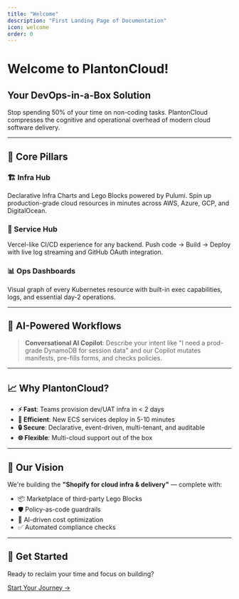 ```yaml
---
title: "Welcome"
description: "First Landing Page of Documentation"
icon: welcome
order: 0
---
```


# Welcome to PlantonCloud!

## Your DevOps-in-a-Box Solution

Stop spending 50% of your time on non-coding tasks. PlantonCloud compresses the cognitive and operational overhead of modern cloud software delivery.

---

## 🚀 Core Pillars

### 🏗️ Infra Hub
Declarative Infra Charts and Lego Blocks powered by Pulumi. Spin up production-grade cloud resources in minutes across AWS, Azure, GCP, and DigitalOcean.

### 🚢 Service Hub
Vercel-like CI/CD experience for any backend. Push code → Build → Deploy with live log streaming and GitHub OAuth integration.

### 📊 Ops Dashboards
Visual graph of every Kubernetes resource with built-in exec capabilities, logs, and essential day-2 operations.

---

## 🤖 AI-Powered Workflows

> **Conversational AI Copilot**: Describe your intent like "I need a prod-grade DynamoDB for session data" and our Copilot mutates manifests, pre-fills forms, and checks policies.

---

## 📈 Why PlantonCloud?

- **⚡ Fast**: Teams provision dev/UAT infra in < 2 days
- **🎯 Efficient**: New ECS services deploy in 5-10 minutes
- **🔒 Secure**: Declarative, event-driven, multi-tenant, and auditable
- **🌐 Flexible**: Multi-cloud support out of the box

---

## 🎯 Our Vision

We're building the **"Shopify for cloud infra & delivery"** — complete with:
- 📦 Marketplace of third-party Lego Blocks
- 🛡️ Policy-as-code guardrails
- 🤖 AI-driven cost optimization
- ✅ Automated compliance checks

---

## 🚀 Get Started

Ready to reclaim your time and focus on building?

[Start Your Journey →](/docs/getting-started)